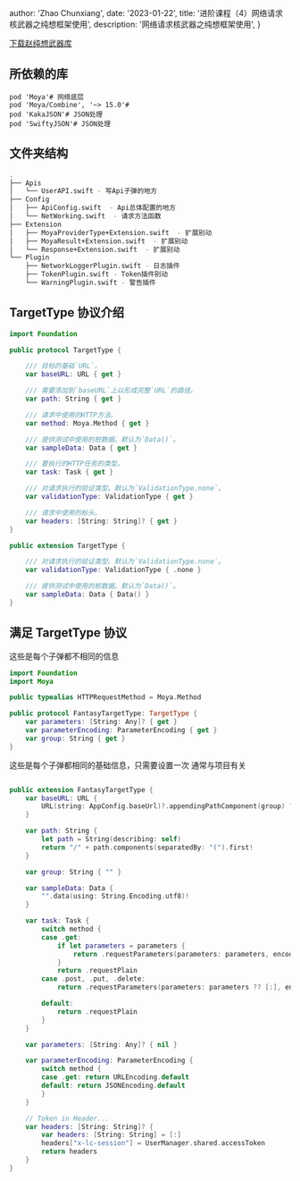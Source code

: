 
  author: 'Zhao Chunxiang',
  date: '2023-01-22',
  title: '进阶课程（4）网络请求核武器之纯想框架使用',
  description: '网络请求核武器之纯想框架使用',
}


<a href="https://www.aliyundrive.com/s/VPSsMAfusTK" download="file.zip">
  下载赵纯想武器库
</a>

## **所依赖的库**

```
pod 'Moya'# 网络底层
pod 'Moya/Combine', '~> 15.0'#
pod 'KakaJSON'# JSON处理
pod 'SwiftyJSON'# JSON处理
```

## **文件夹结构**

```bash
.
├── Apis
│   └── UserAPI.swift - 写Api子弹的地方
├── Config
│   ├── ApiConfig.swift  - Api总体配置的地方
│   └── NetWorking.swift  - 请求方法函数
├── Extension
│   ├── MoyaProviderType+Extension.swift  - 扩展别动
│   ├── MoyaResult+Extension.swift  - 扩展别动
│   └── Response+Extension.swift  - 扩展别动
└── Plugin
    ├── NetworkLoggerPlugin.swift - 日志插件
    ├── TokenPlugin.swift - Token插件别动
    └── WarningPlugin.swift - 警告插件
```

## **TargetType 协议介绍**

```swift
import Foundation

public protocol TargetType {

    /// 目标的基础`URL`。
    var baseURL: URL { get }

    /// 需要添加到`baseURL`上以形成完整`URL`的路径。
    var path: String { get }

    /// 请求中使用的HTTP方法。
    var method: Moya.Method { get }

    /// 提供测试中使用的桩数据。默认为`Data()`。
    var sampleData: Data { get }

    /// 要执行的HTTP任务的类型。
    var task: Task { get }

    /// 对请求执行的验证类型。默认为`ValidationType.none`。
    var validationType: ValidationType { get }

    /// 请求中使用的标头。
    var headers: [String: String]? { get }
}

public extension TargetType {

    /// 对请求执行的验证类型。默认为`ValidationType.none`。
    var validationType: ValidationType { .none }

    /// 提供测试中使用的桩数据。默认为`Data()`。
    var sampleData: Data { Data() }
}
```

## **满足 TargetType 协议**

这些是每个子弹都不相同的信息

```swift
import Foundation
import Moya

public typealias HTTPRequestMethod = Moya.Method

public protocol FantasyTargetType: TargetType {
    var parameters: [String: Any]? { get }
    var parameterEncoding: ParameterEncoding { get }
    var group: String { get }
}

```

这些是每个子弹都相同的基础信息，只需要设置一次 通常与项目有关

```swift

public extension FantasyTargetType {
    var baseURL: URL {
        URL(string: AppConfig.baseUrl)?.appendingPathComponent(group) ?? URL(string: "https://test.com")!
    }

    var path: String {
        let path = String(describing: self)
        return "/" + path.components(separatedBy: "(").first!
    }

    var group: String { "" }

    var sampleData: Data {
        "".data(using: String.Encoding.utf8)!
    }

    var task: Task {
        switch method {
        case .get:
            if let parameters = parameters {
                return .requestParameters(parameters: parameters, encoding: parameterEncoding)
            }
            return .requestPlain
        case .post, .put, .delete:
            return .requestParameters(parameters: parameters ?? [:], encoding: parameterEncoding)

        default:
            return .requestPlain
        }
    }

    var parameters: [String: Any]? { nil }

    var parameterEncoding: ParameterEncoding {
        switch method {
        case .get: return URLEncoding.default
        default: return JSONEncoding.default
        }
    }

    // Token in Header...
    var headers: [String: String]? {
        var headers: [String: String] = [:]
        headers["x-lc-session"] = UserManager.shared.accessToken
        return headers
    }
}

```
